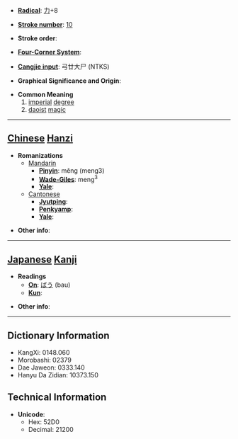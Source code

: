 * '''[[Wiktionary:Chinese radical index| Radical]]''': [[Wiktionary:Chinese radical index 力|力]]+8

* '''[[Wiktionary:Chinese total strokes index|Stroke number]]''': [[Wiktionary:Chinese total strokes index 10|10]]

* '''Stroke order''': 

* '''[[Wiktionary:Chinese four corner index|Four-Corner System]]''': 

* '''[[Wiktionary:Chinese Cangjie index|Cangjie input]]''': 弓廿大尸 (NTKS)

* '''Graphical Significance and Origin''': 

* '''Common Meaning'''
*#[[imperial]] [[degree]]
*# [[daoist]] [[magic]]


----

== [[Chinese]] [[Hanzi]] ==

* '''Romanizations'''
** [[Mandarin]]
*** '''[[Pinyin]]''': měng (meng3)
*** '''[[Wade-Giles]]''': meng<sup>3</sup>
*** '''[[Yale]]''': 
**[[Cantonese]]
***'''[[Jyutping]]''':
***'''[[Penkyamp]]''': 
***'''[[Yale]]''': 

* '''Other info''': 

----

== [[Japanese]] [[Kanji]] ==

* '''Readings'''
** '''[[On]]''': [[ばう]] (bau)
** '''[[Kun]]''': 

* '''Other info''':  

----

== Dictionary Information ==

* KangXi: 0148.060
* Morobashi: 02379
* Dae Jaweon: 0333.140
* Hanyu Da Zidian: 10373.150

== Technical Information ==

* '''Unicode''':
** Hex: 52D0
** Decimal: 21200